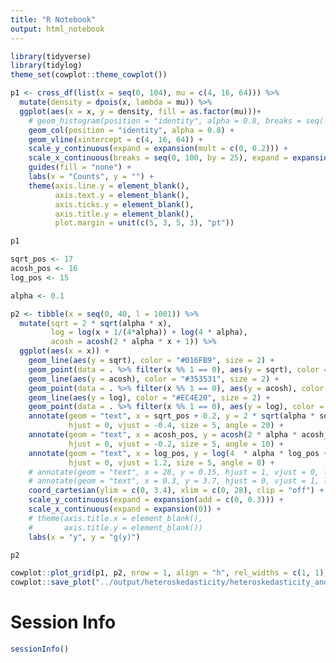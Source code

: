 ```yaml
---
title: "R Notebook"
output: html_notebook
---
```




```r
library(tidyverse)
library(tidylog)
theme_set(cowplot::theme_cowplot())
```



```r
p1 <- cross_df(list(x = seq(0, 104), mu = c(4, 16, 64))) %>%
  mutate(density = dpois(x, lambda = mu)) %>%
  ggplot(aes(x = x, y = density, fill = as.factor(mu)))+
    # geom_histogram(position = "identity", alpha = 0.8, breaks = seq(-1, 101) + 0.5) +
    geom_col(position = "identity", alpha = 0.8) +
    geom_vline(xintercept = c(4, 16, 64)) +
    scale_y_continuous(expand = expansion(mult = c(0, 0.2))) +
    scale_x_continuous(breaks = seq(0, 100, by = 25), expand = expansion(add = c(0.5, 0))) +
    guides(fill = "none") +
    labs(x = "Counts", y = "") +
    theme(axis.line.y = element_blank(),
          axis.text.y = element_blank(),
          axis.ticks.y = element_blank(),
          axis.title.y = element_blank(),
          plot.margin = unit(c(5, 3, 5, 3), "pt"))

p1
```



```r
sqrt_pos <- 17
acosh_pos <- 16
log_pos <- 15

alpha <- 0.1

p2 <- tibble(x = seq(0, 40, l = 1001)) %>%
  mutate(sqrt = 2 * sqrt(alpha * x),
         log = log(x + 1/(4*alpha)) + log(4 * alpha),
         acosh = acosh(2 * alpha * x + 1)) %>%
  ggplot(aes(x = x)) +
    geom_line(aes(y = sqrt), color = "#016FB9", size = 2) +
    geom_point(data = . %>% filter(x %% 1 == 0), aes(y = sqrt), color = "#016FB9", size = 2) +
    geom_line(aes(y = acosh), color = "#353531", size = 2) +
    geom_point(data = . %>% filter(x %% 1 == 0), aes(y = acosh), color = "#353531", size = 2) +
    geom_line(aes(y = log), color = "#EC4E20", size = 2) +
    geom_point(data = . %>% filter(x %% 1 == 0), aes(y = log), color = "#EC4E20", size = 2) +
    annotate(geom = "text", x = sqrt_pos + 0.2, y = 2 * sqrt(alpha * sqrt_pos), label = expression(s~sqrt(y)),
             hjust = 0, vjust = -0.4, size = 5, angle = 20) +
    annotate(geom = "text", x = acosh_pos, y = acosh(2 * alpha * acosh_pos + 1), label = expression(acosh(2~alpha~y+1)),
             hjust = 0, vjust = -0.2, size = 5, angle = 10) +
    annotate(geom = "text", x = log_pos, y = log(4  * alpha * log_pos + 1), label = expression(log(y+1/(4*alpha))+a),
             hjust = 0, vjust = 1.2, size = 5, angle = 8) +
    # annotate(geom = "text", x = 28, y = 0.15, hjust = 1, vjust = 0, label = "y", size = 4, color = "darkgrey") +  
    # annotate(geom = "text", x = 0.3, y = 3.7, hjust = 0, vjust = 1, label = "g(y)", size = 4, color = "darkgrey") +  
    coord_cartesian(ylim = c(0, 3.4), xlim = c(0, 28), clip = "off") +
    scale_y_continuous(expand = expansion(add = c(0, 0.3))) +
    scale_x_continuous(expand = expansion(0)) +
    # theme(axis.title.x = element_blank(),
    #       axis.title.y = element_blank())
    labs(x = "y", y = "g(y)")

p2
```

```r
cowplot::plot_grid(p1, p2, nrow = 1, align = "h", rel_widths = c(1, 1), labels = c("A", "B"))
cowplot::save_plot("../output/heteroskedasticity/heteroskedasticity_and_graph_of_vsts_raw.pdf", last_plot(), base_width = 6.69, base_height = 2, scale = 1.25)
```


# Session Info

```r
sessionInfo()
```


